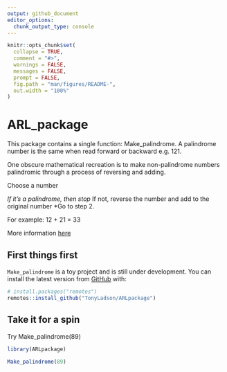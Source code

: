 ```yaml
---
output: github_document
editor_options: 
  chunk_output_type: console
---
```


<!-- README.md is generated from README.Rmd. Please edit that file -->

```r
knitr::opts_chunk$set(
  collapse = TRUE,
  comment = "#>",
  warnings = FALSE, 
  messages = FALSE, 
  prompt = FALSE,
  fig.path = "man/figures/README-",
  out.width = "100%"
)
```

# ARL_package

This package contains a single function: Make_palindrome.  A palindrome number is the same when read forward or backward e.g. 121.  

One obscure mathematical recreation is to make non-palindrome numbers palindromic through a process of reversing and adding.

Choose a number

*If it’s a palindrome, then stop
*If not, reverse the number and add to the original number
*Go to step 2.

For example: 12 + 21 = 33

More information [here](https://tonyladson.wordpress.com/2013/03/14/palindrome-numbers/)


## First things first

`Make_palindrome` is a toy project and is still under development. You can install the latest version from [GitHub](https://github.com/) with:

```r
# install.packages("remotes")
remotes::install_github("TonyLadson/ARLpackage")
```

## Take it for a spin

Try Make_palindrome(89)

```r
library(ARLpackage)
 
Make_palindrome(89)
```

